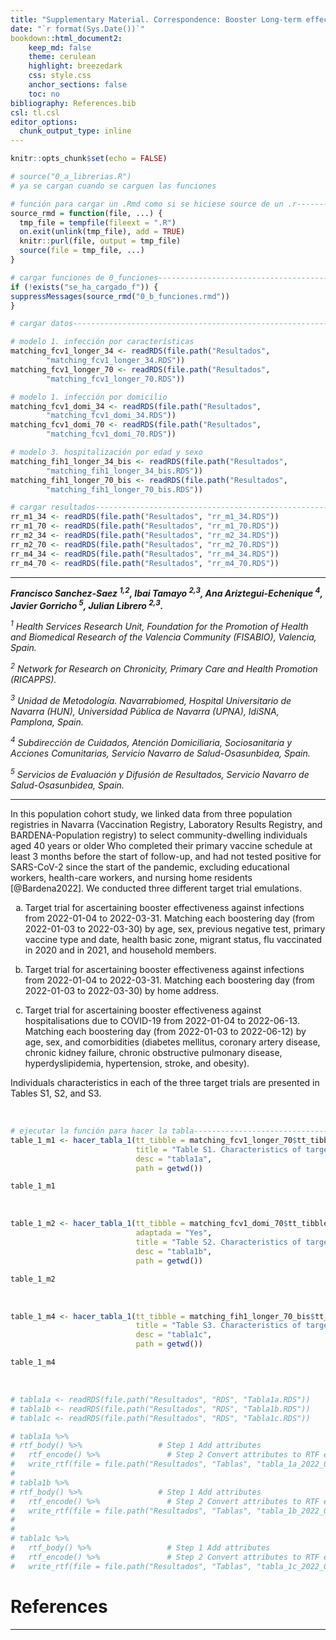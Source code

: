 ```yaml
---
title: "Supplementary Material. Correspondence: Booster Long-term effectiveness against infection and severe cases on Omicron-dominant period in Navarra"
date: "`r format(Sys.Date())`"
bookdown::html_document2:
    keep_md: false 
    theme: cerulean
    highlight: breezedark
    css: style.css
    anchor_sections: false
    toc: no
bibliography: References.bib
csl: tl.csl
editor_options: 
  chunk_output_type: inline
---
```



```r
knitr::opts_chunk$set(echo = FALSE)

```

```r
# source("0_a_librerias.R")
# ya se cargan cuando se carguen las funciones

```

```r
# función para cargar un .Rmd como si se hiciese source de un .r---------------
source_rmd = function(file, ...) {
  tmp_file = tempfile(fileext = ".R")
  on.exit(unlink(tmp_file), add = TRUE)
  knitr::purl(file, output = tmp_file)
  source(file = tmp_file, ...)
}

```

```r
# cargar funciones de 0_funciones----------------------------------------------
if (!exists("se_ha_cargado_f")) {
suppressMessages(source_rmd("0_b_funciones.rmd"))
}

```

```r
# cargar datos-----------------------------------------------------------------

# modelo 1. infección por características
matching_fcv1_longer_34 <- readRDS(file.path("Resultados",
        "matching_fcv1_longer_34.RDS"))
matching_fcv1_longer_70 <- readRDS(file.path("Resultados",
        "matching_fcv1_longer_70.RDS"))

# modelo 1. infección por domicilio
matching_fcv1_domi_34 <- readRDS(file.path("Resultados",
        "matching_fcv1_domi_34.RDS"))
matching_fcv1_domi_70 <- readRDS(file.path("Resultados",
        "matching_fcv1_domi_70.RDS"))

# modelo 3. hospitalización por edad y sexo
matching_fih1_longer_34_bis <- readRDS(file.path("Resultados",
        "matching_fih1_longer_34_bis.RDS"))
matching_fih1_longer_70_bis <- readRDS(file.path("Resultados",
        "matching_fih1_longer_70_bis.RDS"))

# cargar resultados------------------------------------------------------------
rr_m1_34 <- readRDS(file.path("Resultados", "rr_m1_34.RDS"))
rr_m1_70 <- readRDS(file.path("Resultados", "rr_m1_70.RDS"))
rr_m2_34 <- readRDS(file.path("Resultados", "rr_m2_34.RDS"))
rr_m2_70 <- readRDS(file.path("Resultados", "rr_m2_70.RDS"))
rr_m4_34 <- readRDS(file.path("Resultados", "rr_m4_34.RDS"))
rr_m4_70 <- readRDS(file.path("Resultados", "rr_m4_70.RDS"))

```

***

***Francisco Sanchez-Saez <sup>1,2</sup>, Ibai Tamayo <sup>2,3</sup>, Ana Ariztegui-Echenique <sup>4</sup>, Javier Gorricho <sup>5</sup>, Julian Librero <sup>2,3</sup>.***

*<sup>1</sup> Health Services Research Unit, Foundation for the Promotion of Health and Biomedical Research of the Valencia Community (FISABIO), Valencia, Spain.*

*<sup>2</sup> Network for Research on Chronicity, Primary Care and Health Promotion (RICAPPS).*

*<sup>3</sup> Unidad de Metodología. Navarrabiomed, Hospital Universitario de Navarra (HUN), Universidad Pública de Navarra (UPNA), IdiSNA, Pamplona, Spain.*

*<sup>4</sup> Subdirección de Cuidados, Atención Domiciliaria, Sociosanitaria y Acciones Comunitarias, Servicio Navarro de Salud-Osasunbidea, Spain.*

*<sup>5</sup> Servicios de Evaluación y Difusión de Resultados, Servicio Navarro de Salud-Osasunbidea, Spain.*

***

In this population cohort study, we linked data from three population registries in Navarra (Vaccination Registry, Laboratory Results Registry, and BARDENA-Population registry) to select community-dwelling individuals aged 40 years or older Who completed their primary vaccine schedule at least 3 months before the start of follow-up, and had not tested positive for SARS-CoV-2 since the start of the pandemic, excluding  educational workers, health-care workers, and nursing home residents [@Bardena2022]. We conducted three different target trial emulations.

a) Target trial for ascertaining booster effectiveness against infections from 2022-01-04 to 2022-03-31. Matching each boostering day (from 2022-01-03 to 2022-03-30) by age, sex, previous negative test, primary vaccine type and date, health basic zone, migrant status, flu vaccinated in 2020 and in 2021, and household members.

b) Target trial for ascertaining booster effectiveness against infections from 2022-01-04 to 2022-03-31. Matching each boostering day (from 2022-01-03 to 2022-03-30) by home address.

c) Target trial for ascertaining booster effectiveness against hospitalisations due to COVID-19 from 2022-01-04 to 2022-06-13. Matching each boostering day (from 2022-01-03 to 2022-06-12) by age, sex, and comorbidities (diabetes mellitus, coronary artery disease, chronic kidney failure, chronic obstructive pulmonary disease, hyperdyslipidemia, hypertension, stroke, and obesity).

Individuals characteristics in each of the three target trials are presented in Tables S1, S2, and S3.

<br>

```r
# ejecutar la función para hacer la tabla--------------------------------------
table_1_m1 <- hacer_tabla_1(tt_tibble = matching_fcv1_longer_70$tt_tibble,
                            title = "Table S1. Characteristics of target trial a)",
                            desc = "tabla1a",
                            path = getwd())

```


```r
table_1_m1 

```

<br>

```r
table_1_m2 <- hacer_tabla_1(tt_tibble = matching_fcv1_domi_70$tt_tibble,
                            adaptada = "Yes",
                            title = "Table S2. Characteristics of target trial b)",
                            desc = "tabla1b",
                            path = getwd())
```


```r
table_1_m2

```

<br>

```r
table_1_m4 <- hacer_tabla_1(tt_tibble = matching_fih1_longer_70_bis$tt_tibble,
                            title = "Table S3. Characteristics of target trial c)",
                            desc = "tabla1c",
                            path = getwd())

```


```r
table_1_m4

```

<br>

```r
# tabla1a <- readRDS(file.path("Resultados", "RDS", "Tabla1a.RDS"))
# tabla1b <- readRDS(file.path("Resultados", "RDS", "Tabla1b.RDS"))
# tabla1c <- readRDS(file.path("Resultados", "RDS", "Tabla1c.RDS"))

```


```r
# tabla1a %>% 
# rtf_body() %>%                 # Step 1 Add attributes
#   rtf_encode() %>%               # Step 2 Convert attributes to RTF encode
#   write_rtf(file = file.path("Resultados", "Tablas", "tabla_1a_2022_09_08.rtf"))
# 
# tabla1b %>% 
# rtf_body() %>%                 # Step 1 Add attributes
#   rtf_encode() %>%               # Step 2 Convert attributes to RTF encode
#   write_rtf(file = file.path("Resultados", "Tablas", "tabla_1b_2022_09_08.rtf"))
# 
# 
# tabla1c %>% 
#   rtf_body() %>%                 # Step 1 Add attributes
#   rtf_encode() %>%               # Step 2 Convert attributes to RTF encode
#   write_rtf(file = file.path("Resultados", "Tablas", "tabla_1c_2022_09_08.rtf"))

```

# References

***

<div class="tocify-extend-page" data-unique="tocify-extend-page" style="height: 0;"></div>
